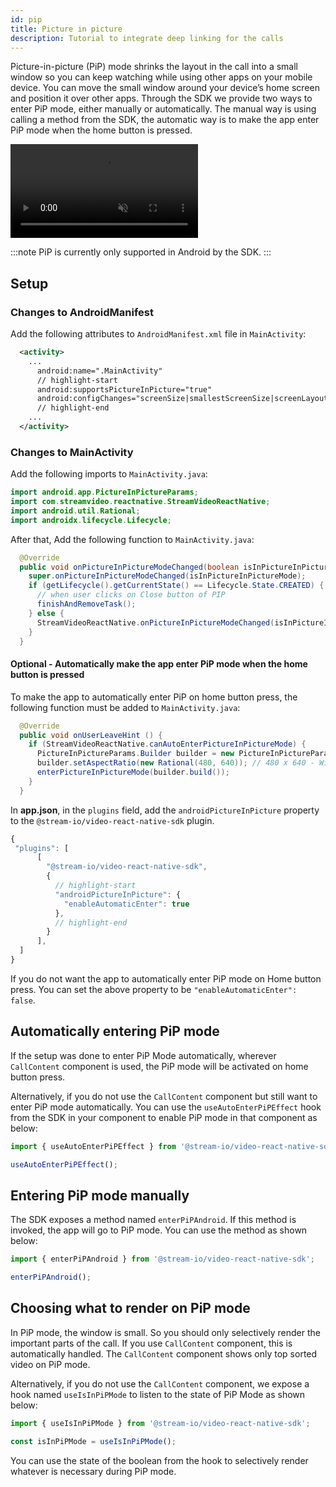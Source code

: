 ```yaml
---
id: pip
title: Picture in picture
description: Tutorial to integrate deep linking for the calls
---
```



Picture-in-picture (PiP) mode shrinks the layout in the call into a small window so you can keep watching while using other apps on your mobile device. You can move the small window around your device’s home screen and position it over other apps.
Through the SDK we provide two ways to enter PiP mode, either manually or automatically. The manual way is using calling a method from the SDK, the automatic way is to make the app enter PiP mode when the home button is pressed.

<!-- vale off -->

<div style={{ display: "flex", justifyContent: "center" }}>
    <div style={{ width: "270px" }}>
        <video muted controls style={{ maxWidth: "100%" }}>
            <source src={PipVideo} type="video/mp4"/>
            Alas, your browser doesn't support HTML5 video. That's OK! You can still
            <a href={PipVideo}> download the video</a> and watch it with a video player.
        </video>
    </div>
</div>

<!-- vale on -->

:::note
PiP is currently only supported in Android by the SDK.
:::

## Setup

<Tabs>
  <TabItem value="rn" label="React Native" default>

### Changes to AndroidManifest
Add the following attributes to `AndroidManifest.xml` file in `MainActivity`:

```xml title="AndroidManifest.xml"
  <activity>
    ...
      android:name=".MainActivity"
      // highlight-start
      android:supportsPictureInPicture="true"
      android:configChanges="screenSize|smallestScreenSize|screenLayout|orientation"
      // highlight-end
    ...
  </activity>
```

### Changes to MainActivity
Add the following imports to `MainActivity.java`:

<!-- vale off -->

```java title="MainActivity.java"
import android.app.PictureInPictureParams;
import com.streamvideo.reactnative.StreamVideoReactNative;
import android.util.Rational;
import androidx.lifecycle.Lifecycle;
```

<!-- vale on -->

After that, Add the following function to `MainActivity.java`:

```java title="MainActivity.java"
  @Override
  public void onPictureInPictureModeChanged(boolean isInPictureInPictureMode) {
    super.onPictureInPictureModeChanged(isInPictureInPictureMode);
    if (getLifecycle().getCurrentState() == Lifecycle.State.CREATED) {
      // when user clicks on Close button of PIP
      finishAndRemoveTask();
    } else {
      StreamVideoReactNative.onPictureInPictureModeChanged(isInPictureInPictureMode);
    }
  }
```

#### Optional - Automatically make the app enter PiP mode when the home button is pressed

To make the app to automatically enter PiP on home button press, the following function must be added to `MainActivity.java`:

```java title="MainActivity.java"
  @Override
  public void onUserLeaveHint () {
    if (StreamVideoReactNative.canAutoEnterPictureInPictureMode) {
      PictureInPictureParams.Builder builder = new PictureInPictureParams.Builder();
      builder.setAspectRatio(new Rational(480, 640)); // 480 x 640 - Width x Height
      enterPictureInPictureMode(builder.build());
    }
  }
```
  </TabItem>

  <TabItem value="expo" label="Expo">

In **app.json**, in the `plugins` field, add the `androidPictureInPicture` property to the `@stream-io/video-react-native-sdk` plugin.

```js title="app.json"
{
 "plugins": [
      [
        "@stream-io/video-react-native-sdk",
        {
          // highlight-start
          "androidPictureInPicture": {
            "enableAutomaticEnter": true
          },
          // highlight-end
        }
      ],
  ]
}
```

If you do not want the app to automatically enter PiP mode on Home button press. You can set the above property to be `"enableAutomaticEnter": false`.

  </TabItem>
</Tabs> 


## Automatically entering PiP mode

If the setup was done to enter PiP Mode automatically, wherever `CallContent` component is used, the PiP mode will be activated on home button press. 

Alternatively, if you do not use the `CallContent` component but still want to enter PiP mode automatically. You can use the `useAutoEnterPiPEffect` hook from the SDK in your component to enable PiP mode in that component as below:

```js
import { useAutoEnterPiPEffect } from '@stream-io/video-react-native-sdk';

useAutoEnterPiPEffect();
```

## Entering PiP mode manually

The SDK exposes a method named `enterPiPAndroid`. If this method is invoked, the app will go to PiP mode. You can use the method as shown below:

```js
import { enterPiPAndroid } from '@stream-io/video-react-native-sdk';

enterPiPAndroid();
```

## Choosing what to render on PiP mode

In PiP mode, the window is small. So you should only selectively render the important parts of the call. If you use `CallContent` component, this is automatically handled. The `CallContent` component shows only top sorted video on PiP mode. 

Alternatively, if you do not use the `CallContent` component, we expose a hook named `useIsInPiPMode` to listen to the state of PiP Mode as shown below:

```js
import { useIsInPiPMode } from '@stream-io/video-react-native-sdk';

const isInPiPMode = useIsInPiPMode();
```

You can use the state of the boolean from the hook to selectively render whatever is necessary during PiP mode. 